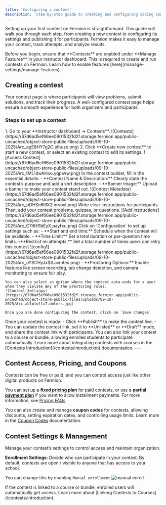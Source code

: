 ```yaml
---
title: 'Configuring a contest'
description: 'Step-by-step guide to creating and configuring coding contests and quizzes on Fermion, with details on settings, attempt tracking, and analytics.'
---
```


Setting up your first contest on Fermion is straightforward. This guide will walk you through each step, from creating a new contest to configuring its settings and publishing it for participants. Fermion makes it easy to manage your contest, track attempts, and analyze results.

<Info>
Before you begin, ensure that **Contests** are enabled under **Manage Features** in your instructor dashboard. This is required to create and run contests on Fermion. Learn how to enable features [here](/manage-settings/manage-features).
</Info>

## Creating a contest

Your contest page is where participants will view problems, submit solutions, and track their progress. A well-configured contest page helps ensure a smooth experience for both organizers and participants.

### Steps to set up a contest

<Steps>

  <Step title="Navigate to contests">
    1. Go to your **Instructor dashboard → Contests**.
    ![Contests](https://67d6ad5ef66ee0901532fd2f.storage.fermion.app/public-uncached/object-store-public-files/uploads/09-10-2025/Arc_agE8HY7g2C.plhuzx.png)
    2. Click **Create new contest** to start a new contest, or select an existing contest to edit its settings.
    ![Access Contest](https://67d6ad5ef66ee0901532fd2f.storage.fermion.app/public-uncached/object-store-public-files/uploads/09-10-2025/Arc_tML1dwAHoo.yqpiww.png)
  </Step>

  <Step title="Configure Contest Details">
    In the contest builder, fill in the essential details:
    - **Contest Name & Description:** Clearly state the contest’s purpose and add a shrt description.
    - **Banner Image:** Upload a banner to make your contest stand out.
    ![Contest Metadata](https://67d6ad5ef66ee0901532fd2f.storage.fermion.app/public-uncached/object-store-public-files/uploads/09-10-2025/Arc_pDHSn6l9X2.nrvoyl.png)
  </Step>

  <Step title="Add instructions">
    Write clear instructions for participants. Then, add your contest problems, quizzes, or questions.
    ![Add instructions](https://67d6ad5ef66ee0901532fd2f.storage.fermion.app/public-uncached/object-store-public-files/uploads/09-10-2025/Arc_C7iKH1bEyX.payfxu.png)
  </Step>

  <Step title="Set contest rules and proctoring">
    Click on `Configuration` to set up settings such as:
    - **Start and end time:** Schedule when the contest will be available.
    - **Time Limit:** Set a total duration or per-question time limits.
    -**Restrict re-attempts:** Set a total number of times users can retry this contest
    ![config1](https://67d6ad5ef66ee0901532fd2f.storage.fermion.app/public-uncached/object-store-public-files/uploads/09-10-2025/Arc_uYSCHyJxSS.avmfex.png)
    - **Proctoring Options:** Enable features like screen recording, tab change detection, and camera monitoring to ensure fair play.

    You can also select an option where the contest auto-ends for a user when they violate any of the proctoring rules.
    ![Contest Settings](https://67d6ad5ef66ee0901532fd2f.storage.fermion.app/public-uncached/object-store-public-files/uploads/09-10-2025/Arc_aUlofwfli7.dmtmrs.jpg)

    Once you are done configuring the contest, click on `Save changes`
  </Step>

  <Step title="Publish and Share Your Contest">
    Once your contest is ready:
    - Click **Publish** to make the contest live.
    - You can update the contest link, set it to **Unlisted** or **Draft** mode, and share the contest link with participants.

<Info>
You can also link your contest to a course or bundle, allowing enrolled students to participate automatically. Learn more about integrating contests with courses in the [Contests Introduction](/contests/introduction) documentation.
</Info>
  </Step>

</Steps>
---

## Contest Access, Pricing, and Coupons

Contests can be free or paid, and you can control access just like other digital products on Fermion.

You can set up a **[fixed pricing plan](/setup-pricing/fixed-pricing-plan)** for paid contests, or use a **[partial payment plan](/setup-pricing/setup-emi)** if you want to allow installment payments. For more information, see [Pricing FAQs](/setup-pricing/common-faqs).

You can also create and manage **coupon codes** for contests, allowing discounts, setting expiration dates, and controlling usage limits. Learn more in the [Coupon Codes](/setup-pricing/add-coupon-codes) documentation.

## Contest Settings & Management

Manage your contest’s settings to control access and maintain organization.

**Enrollment Settings:**
Decide who can participate in your contest. By default, contests are open / visible to anyone that has access to your school.

You can change this by enabling `Manual enrollment`
![manual enroll](https://67d6ad5ef66ee0901532fd2f.storage.fermion.app/public-uncached/object-store-public-files/uploads/09-10-2025/Arc_qDKTwndvq3.kjwwuy.png)


<Tip>
If the contest is linked to a course or bundle, enrolled users will automatically get access. Learn more about [Linking Contests to Courses](/contests/introduction).
</Tip>
